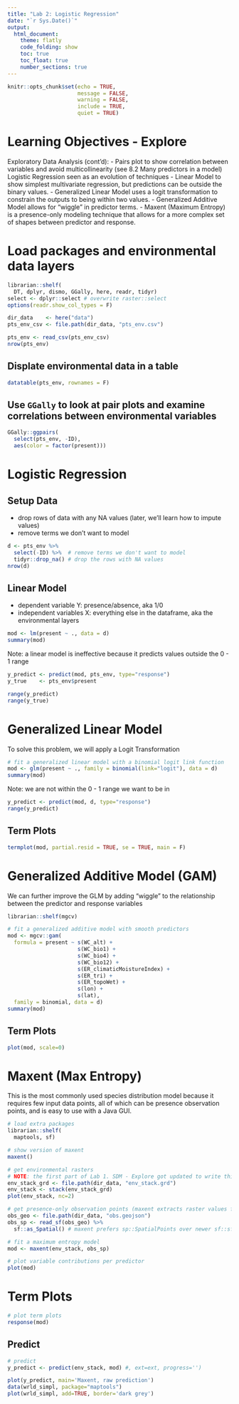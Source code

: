 ```yaml
---
title: "Lab 2: Logistic Regression"
date: "`r Sys.Date()`"
output: 
  html_document:
    theme: flatly
    code_folding: show
    toc: true
    toc_float: true
    number_sections: true 
---
```


```r
knitr::opts_chunk$set(echo = TRUE,
                      message = FALSE, 
                      warning = FALSE, 
                      include = TRUE,
                      quiet = TRUE)
```

# Learning Objectives - Explore 
Exploratory Data Analysis (cont’d):
- Pairs plot to show correlation between variables and avoid multicollinearity (see 8.2 Many predictors in a model)
Logistic Regression seen as an evolution of techniques
- Linear Model to show simplest multivariate regression, but predictions can be outside the binary values.
- Generalized Linear Model uses a logit transformation to constrain the outputs to being within two values.
- Generalized Additive Model allows for “wiggle” in predictor terms.
- Maxent (Maximum Entropy) is a presence-only modeling technique that allows for a more complex set of shapes between predictor and response.

# Load packages and environmental data layers  
```r
librarian::shelf(
  DT, dplyr, dismo, GGally, here, readr, tidyr)
select <- dplyr::select # overwrite raster::select
options(readr.show_col_types = F)

dir_data    <- here("data")
pts_env_csv <- file.path(dir_data, "pts_env.csv")

pts_env <- read_csv(pts_env_csv)
nrow(pts_env)
```

## Displate environmental data in a table 
```r
datatable(pts_env, rownames = F)
```
## Use `GGally` to look at pair plots and examine correlations between environmental variables 
```r
GGally::ggpairs(
  select(pts_env, -ID),
  aes(color = factor(present)))
```
# Logistic Regression 
## Setup Data 
- drop rows of data with any NA values (later, we'll learn how to impute values)
- remove terms we don't want to model 
```r
d <- pts_env %>% 
  select(-ID) %>%  # remove terms we don't want to model
  tidyr::drop_na() # drop the rows with NA values
nrow(d)
```

## Linear Model 
- dependent variable Y: presence/absence, aka 1/0
- independent variables X: everything else in the dataframe, aka the environmental layers 
```r
mod <- lm(present ~ ., data = d)
summary(mod)
```

Note: a linear model is ineffective because it predicts values outside the 0 - 1 range
```r
y_predict <- predict(mod, pts_env, type="response")
y_true    <- pts_env$present

range(y_predict)
range(y_true)
```

# Generalized Linear Model 
To solve this problem, we will apply a Logit Transformation 
```r
# fit a generalized linear model with a binomial logit link function
mod <- glm(present ~ ., family = binomial(link="logit"), data = d)
summary(mod)
```
Note: we are not within the 0 - 1 range we want to be in
```r
y_predict <- predict(mod, d, type="response")
range(y_predict)
```

## Term Plots 
```r
termplot(mod, partial.resid = TRUE, se = TRUE, main = F)
```

# Generalized Additive Model (GAM)
We can further improve the GLM by adding "wiggle" to the relationship between the predictor and response variables 
```r
librarian::shelf(mgcv)

# fit a generalized additive model with smooth predictors
mod <- mgcv::gam(
  formula = present ~ s(WC_alt) + 
                      s(WC_bio1) + 
                      s(WC_bio4) + 
                      s(WC_bio12) + 
                      s(ER_climaticMoistureIndex) + 
                      s(ER_tri) + 
                      s(ER_topoWet) + 
                      s(lon) + 
                      s(lat), 
  family = binomial, data = d)
summary(mod)
```

## Term Plots 
```r
plot(mod, scale=0)
```

# Maxent (Max Entropy)
This is the most commonly used species distribution model because it requires few input data points, all of which can be presence observation points, and is easy to use with a Java GUI. 
```r
# load extra packages
librarian::shelf(
  maptools, sf)

# show version of maxent
maxent()
```

```r
# get environmental rasters
# NOTE: the first part of Lab 1. SDM - Explore got updated to write this clipped environmental raster stack
env_stack_grd <- file.path(dir_data, "env_stack.grd")
env_stack <- stack(env_stack_grd)
plot(env_stack, nc=2)
```

```r
# get presence-only observation points (maxent extracts raster values for you)
obs_geo <- file.path(dir_data, "obs.geojson")
obs_sp <- read_sf(obs_geo) %>% 
  sf::as_Spatial() # maxent prefers sp::SpatialPoints over newer sf::sf class

# fit a maximum entropy model
mod <- maxent(env_stack, obs_sp)
```

```r
# plot variable contributions per predictor
plot(mod)
```

# Term Plots 
```r
# plot term plots
response(mod)
```
## Predict 
```r
# predict
y_predict <- predict(env_stack, mod) #, ext=ext, progress='')

plot(y_predict, main='Maxent, raw prediction')
data(wrld_simpl, package="maptools")
plot(wrld_simpl, add=TRUE, border='dark grey')
```
